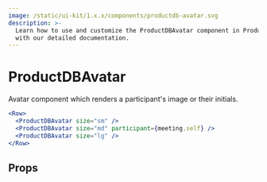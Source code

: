 ```yaml
---
image: /static/ui-kit/1.x.x/components/productdb-avatar.svg
description: >-
  Learn how to use and customize the ProductDBAvatar component in ProductDB's React UI Kit
  with our detailed documentation.
---
```


# ProductDBAvatar

Avatar component which renders a participant's image or their initials.

```jsx live
<Row>
  <ProductDBAvatar size="sm" />
  <ProductDBAvatar size="md" participant={meeting.self} />
  <ProductDBAvatar size="lg" />
</Row>
```

## Props

<PropsTable of="productdb-avatar" />

<head>
  <title>React UI Kit ProductDBAvatar</title>
</head>
